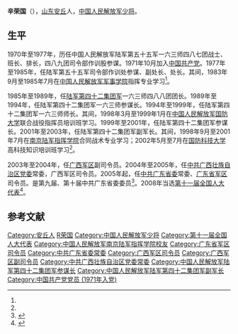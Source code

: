{{Infobox_Person
| name = 辛荣国
|box_width= 200px
|occupation= [[中国人民解放军少将|中国人民解放军少将]]
| period =
|birth_name=
| other_names =
| Sex = 男
|birth_date= 1950年11月
|birth_place= {{PRC}}[[山东省|山东省]][[安丘县|安丘县]] 
|death_date= 
|death_place= 
| nationality ={{PRC}}
| residence = 
| party = [[中国共产党|中国共产党]]
| religion =  
| spouse = 
| relatives =
|education= [[中国人民解放军南京陆军指挥学院|中国人民解放军南京陆军指挥学院]]
| past =
| work =
|awards=
}}
'''辛荣国'''（{{bd|1950年|11月|||catIdx=X}}），[[山东|山东]][[安丘|安丘]]人，[[中国人民解放军少将|中国人民解放军少将]]。

== 生平 ==
1970年至1977年，历任中国人民解放军陆军第五十五军一六三师四八七团战士、班长、排长，四八九团司令部作训股参谋。1971年10月加入[[中国共产党|中国共产党]]。1977年至1985年，任陆军第五十五军司令部作训处参谋、副处长、处长。其间，1983年9月至1985年7月在[[中国人民解放军军事学院|中国人民解放军军事学院]]指挥专业学习<ref name=jianli/>。

1985年至1989年，任[[中国人民解放军陆军第四十二集团军|陆军第四十二集团军]]一六三师四八八团团长。1989年至1994年，任陆军第四十二集团军一六三师参谋长。1994年至1999年，任陆军第四十二集团军一六三师师长。其间，1998年3月至1999年1月在[[中国人民解放军国防大学|中国人民解放军国防大学]]联合战役指挥员培训班学习。1999年至2001年，任陆军第四十二集团军参谋长。2001年至2003年，任陆军第四十二集团军副军长。其间，1998年9月至2001年7月在[[南京陆军指挥学院|南京陆军指挥学院]]合同战术专业学习；2002年5月至7月在[[国防科技大学|国防科技大学]]高科技知识培训班学习<ref name=jianli/>。

2003年至2004年，任[[广西军区|广西军区]]副司令员。2004年至2005年，任[[中共广西壮族自治区党委|中共广西壮族自治区党委]]常委，广西军区司令员。2005年起，任[[中共广东省委|中共广东省委]]常委、[[广东省军区|广东省军区]]司令员。是第九届、第十届中共广东省委委员<ref name=jianli>{{Cite web |url =http://cpc.people.com.cn/GB/64162/123659/123801/7328033.html  |title = 辛荣国同志简历 |author =  |date =  |publisher = 中国共产党新闻网 |language =  |accessdate =2017-07-11 |quote =  }}</ref>。2008年当选[[第十一届全国人大代表|第十一届全国人大代表]]<ref>{{Cite web |url = http://www.npc.gov.cn/npc/xinwen/dbgz/wj/2008-02/29/content_1401314.htm |title = 中华人民共和国第十一届全国人民代表大会代表名单 |author =  |date = 2008-02-29 |publisher = 中国人大网 |language =  |accessdate =  |quote =  |archive-url = https://web.archive.org/web/20130311033627/http://www.npc.gov.cn/npc/xinwen/dbgz/wj/2008-02/29/content_1401314.htm |archive-date = 2013-03-11 |dead-url = yes }}</ref>。

== 参考文献 ==
{{reflist}}

{{DEFAULTSORT:Xin}}
[[Category:安丘人|Category:安丘人]]
[[Category:辛姓|R荣国]]
[[Category:中国人民解放军少将|Category:中国人民解放军少将]]
[[Category:第十一届全国人大代表|Category:第十一届全国人大代表]]
[[Category:中国人民解放军南京陆军指挥学院校友|Category:中国人民解放军南京陆军指挥学院校友]]
[[Category:广东省军区司令员|Category:广东省军区司令员]]
[[Category:中共广东省委常委|Category:中共广东省委常委]]
[[Category:广西军区司令员|Category:广西军区司令员]]
[[Category:广西军区副司令员|Category:广西军区副司令员]]
[[Category:中共广西壮族自治区党委常委|Category:中共广西壮族自治区党委常委]]
[[Category:中国人民解放军陆军第四十二集团军参谋长|Category:中国人民解放军陆军第四十二集团军参谋长]]
[[Category:中国人民解放军陆军第四十二集团军副军长|Category:中国人民解放军陆军第四十二集团军副军长]]
[[Category:中国共产党党员_(1971年入党)|Category:中国共产党党员 (1971年入党)]]